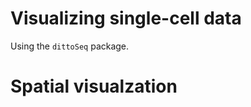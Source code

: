 # Visualizing single-cell data

Using the `dittoSeq` package.

# Spatial visualzation {#spatial-viz}
